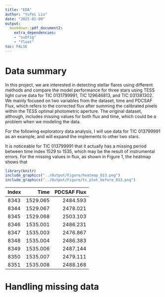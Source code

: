 ```yaml
---
title: "EDA"
author: "Yufei Liu"
date: "2025-02-09"
output:
  bookdown::pdf_document2:
    extra_dependencies: 
    - "subfig"
    - "float"
toc: FALSE
---
```

# Data summary

In this project, we are interested in detecting stellar flares using different methods and compare the model performance for three stars using TESS light curve data for TIC 0131799991, TIC 129646813, and TIC 031381302. We mainly focused on two variables from the dataset, time and PDCSAF Flux, which refers to the corrected flux after summing the calibrated pixels within the TESS optimal photometric aperture. The original dataset, although, includes missing values for both flux and time, which could be a problem when we modeling the data.

For the following exploratory data analysis, I will use data for TIC 013799991 as an example, and will expand the implements to other two stars.

It is noticeable for TIC 013799991 that it actually has a missing period between time index 1529 to 1535, which may be the result of instrumental errors. For the missing values in flux, as shown in Figure 1, the heatmap shows that 

```r
library(knitr)
include_graphics("../Output/Figure/heatmap_013.png")
include_graphics("../Output/Figure/ts_plot_before_013.png")
```

|Index|   Time  | PDCSAF Flux|
|:----|--------:|-----------:|
|8343 | 1529.065|    2484.593|
|8344 | 1529.067|    2478.021|
|8345 | 1529.068|    2503.103|
|8346 | 1535.001|    2486.231|
|8347 | 1535.003|    2476.867|
|8348 | 1535.004|    2486.383|
|8349 | 1535.006|    2487.144|
|8350 | 1535.007|    2479.111|
|8351 | 1535.008|    2488.168|



# Handling missing data


